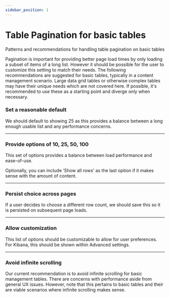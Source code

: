 ```yaml
---
sidebar_position: 1
---
```


# Table Pagination for basic tables

Patterns and recommendations for handling table pagination on basic tables


Pagination is important for providing better page load times by only loading a subset of items of a long list. However it should be possible for the user to customize this setting to match their needs. The following recommendations are suggested for basic tables, typically in a content management scenario. Large data grid tables or otherwise complex tables may have their unique needs which are not covered here. If possible, it's recommended to use these as a starting point and diverge only when necessary.


### Set a reasonable default

We should default to showing 25 as this provides a balance between a long enough usable list and any performance concerns.

<FigmaEmbed url="https://www.figma.com/file/nemD75hQd2KHEddjVcVbrB/Table-Pagination-%5B184%5D?type=design&node-id=413%3A91091&t=ehLjtX0PIei6US7B-1" />


- - -


### Provide options of 10, 25, 50, 100

This set of options provides a balance between load performance and ease-of-use.

Optionally, you can include ‘Show all rows’ as the last option if it makes sense with the amount of content.

<FigmaEmbed url="https://www.figma.com/file/nemD75hQd2KHEddjVcVbrB/Table-Pagination-%5B184%5D?type=design&node-id=429%3A91091&t=ehLjtX0PIei6US7B-1" />


- - -


### Persist choice across pages

If a user decides to choose a different row count, we should save this so it is persisted on subsequent page loads.

<FigmaEmbed url="https://www.figma.com/file/nemD75hQd2KHEddjVcVbrB/Table-Pagination-%5B184%5D?type=design&node-id=429%3A91092&t=ehLjtX0PIei6US7B-1" />


- - -

### Allow customization

This list of options should be customizable to allow for user preferences.  For Kibana, this should be shown within Advanced settings.

<FigmaEmbed url="https://www.figma.com/file/nemD75hQd2KHEddjVcVbrB/Table-Pagination-%5B184%5D?type=design&node-id=429%3A91093&t=ehLjtX0PIei6US7B-1" />


- - -

### Avoid infinite scrolling

Our current recommendation is to avoid infinite scrolling for basic management tables. There are concerns with performance aside from general UX issues. However, note that this pertains to basic tables and their are viable scenarios where infinite scrolling makes sense.
